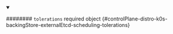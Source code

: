 
<details className="config-field" data-expandable="false" open>
<summary>

######## `tolerations` <span className="config-field-required" data-required="false">required</span> <span className="config-field-type">object</span> <span className="config-field-default"></span> <span className="config-field-enum"></span> {#controlPlane-distro-k0s-backingStore-externalEtcd-scheduling-tolerations}



</summary>



</details>
